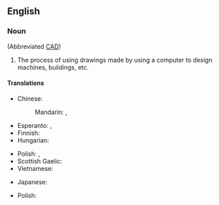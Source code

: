 ==English==

===Noun===
{{wikipedia}}
{{en-noun|head=[[computer]]-[[aided]] [[design]]|-}} (Abbreviated [[CAD]])

# The process of using drawings made by using a computer to design machines, buildings, etc.

====Translations====
{{trans-top|process of design using computers}}
* Chinese:
*: Mandarin: {{t+|cmn|计算机辅助设计|tr=jìsuànjī fǔzhù shèjì}}, {{t+|cmn|計算機輔助設計|tr=jìsuànjī fǔzhù shèjì}}
* Esperanto: {{t|eo|perkomputila projektado}}, {{t|eo|perkomputila dezajnado}}
* Finnish: {{t|fi|[[tietokoneavusteinen]] [[suunnittelu]]}}
* Hungarian: {{t|hu|számítógéppel segített tervezés}}
{{trans-mid}}
* Polish: {{t|pl|projektowanie wspomagane komputerowo|n}}, {{t+|pl|CAD}}
* Scottish Gaelic: {{t|gd|dealbhadh la taic-choimpiutair|m}}
* Vietnamese: {{t|vi|máy tính hỗ trợ thiết kế}}
{{trans-bottom}}

{{checktrans-top}}
* Japanese: {{t|ja|計算機支援設計|tr=けいさんきしえんせっけい,keisanki-shien-sekkei}}
{{trans-mid}}
* Polish: {{t-check|pl|komputerowe wspomaganie projektowania}}
{{trans-bottom}}